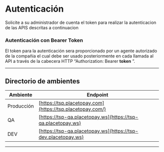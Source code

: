 # Autenticación

Solicite a su administrador de cuenta el token para realizar la autenticacion de las APIS descritas a continuacion

### Autenticación con Bearer Token

El token para la autenticación sera proporcionado por un agente autorizado de la compañia el cual debe ser usado posteriormente en cada llamada al API a través de la cabecera HTTP “Authorization: Bearer **token** ”.

___

## Directorio de ambientes

|Ambiente     | Endpoint                                                         |
|-------------|------------------------------------------------------------------|
|Producción   | [https://tsp.placetopay.com](https://tsp.placetopay.com/)       |
|QA           | [https://tsp-qa.placetopay.ws](https://tsp-qa.placetopay.ws)     |
|DEV          | [https://tsp-qa.placetopay.ws](https://tsp-dev.placetopay.ws)    |

---
